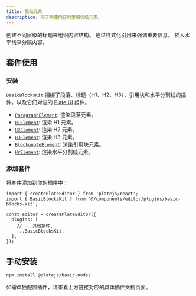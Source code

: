 ```yaml
---
title: 基础元素
description: 用于构建内容的常用块级元素。
---
```


<Cards>

<Card icon="heading" title="标题" href="/docs/heading">
创建不同层级的标题来组织内容结构。
</Card>

<Card icon="blockquote" title="引用块" href="/docs/blockquote">
通过样式化引用来强调重要信息。
</Card>

<Card icon="horizontal-rule" title="水平分割线" href="/docs/horizontal-rule">
插入水平线来分隔内容。
</Card>

</Cards>

<ComponentPreview name="basic-blocks-demo" />

## 套件使用

<Steps>

### 安装

`BasicBlocksKit` 捆绑了段落、标题（H1、H2、H3）、引用块和水平分割线的插件，以及它们对应的 [Plate UI](/docs/installation/plate-ui) 组件。

<ComponentSource name="basic-blocks-kit" />

- [`ParagraphElement`](/docs/components/paragraph-node): 渲染段落元素。
- [`H1Element`](/docs/components/heading-node): 渲染 H1 元素。
- [`H2Element`](/docs/components/heading-node): 渲染 H2 元素。
- [`H3Element`](/docs/components/heading-node): 渲染 H3 元素。
- [`BlockquoteElement`](/docs/components/blockquote-node): 渲染引用块元素。
- [`HrElement`](/docs/components/hr-node): 渲染水平分割线元素。

### 添加套件

将套件添加到你的插件中：

```tsx
import { createPlateEditor } from 'platejs/react';
import { BasicBlocksKit } from '@/components/editor/plugins/basic-blocks-kit';

const editor = createPlateEditor({
  plugins: [
    // ...其他插件,
    ...BasicBlocksKit,
  ],
});
```

</Steps>

## 手动安装

```bash
npm install @platejs/basic-nodes
```

如需单独配置插件，请查看上方链接对应的具体插件文档页面。